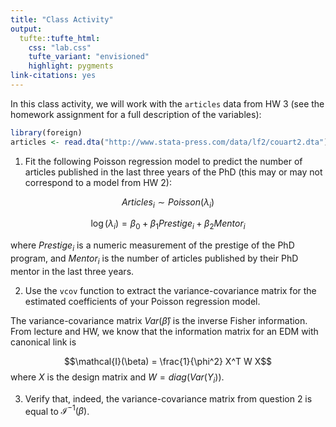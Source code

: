 ```yaml
---
title: "Class Activity"
output: 
  tufte::tufte_html:
    css: "lab.css"
    tufte_variant: "envisioned"
    highlight: pygments
link-citations: yes
---
```


In this class activity, we will work with the `articles` data from HW 3 (see the homework assignment for a full description of the variables):

```r
library(foreign)
articles <- read.dta("http://www.stata-press.com/data/lf2/couart2.dta")
```


1. Fit the following Poisson regression model to predict the number of articles published in the last three years of the PhD (this may or may not correspond to a model from HW 2):

$$Articles_i \sim Poisson(\lambda_i)$$

$$\log(\lambda_i) = \beta_0 + \beta_1 Prestige_i + \beta_2 Mentor_i$$

where $Prestige_i$ is a numeric measurement of the prestige of the PhD program, and $Mentor_i$ is the number of articles published by their PhD mentor in the last three years.

2. Use the `vcov` function to extract the variance-covariance matrix for the estimated coefficients of your Poisson regression model.

The variance-covariance matrix $Var(\widehat{\beta})$ is the inverse Fisher information. From lecture and HW, we know that the information matrix for an EDM with canonical link is

$$\mathcal{I}(\beta) = \frac{1}{\phi^2} X^T W X$$
where $X$ is the design matrix and $W = diag(Var(Y_i))$. 

3. Verify that, indeed, the variance-covariance matrix from question 2 is equal to $\mathcal{I}^{-1}(\beta)$.
